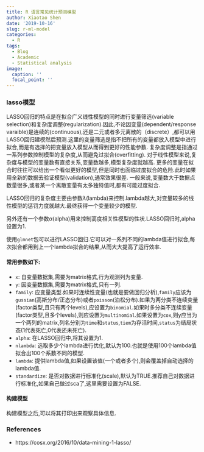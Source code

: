 ```yaml
---
title: R 语言常见统计预测模型
author: Xiaotao Shen
date: '2019-10-16'
slug: r-ml-model
categories:
  - R
tags:
  - Blog
  - Academic
  - Statistical analysis
image:
  caption: ''
  focal_point: ''
---
```


### lasso模型

LASSO回归的特点是在拟合广义线性模型的同时进行变量筛选(variable selection)和复杂度调整(regularization).因此,不论因变量(dependent/response varaible)是连续的(continuous),还是二元或者多元离散的（discrete）,都可以用LASSO回归建模然后预测.这里的变量筛选是指不把所有的变量都放入模型中进行拟合,而是有选择的把变量放入模型从而得到更好的性能参数. 复杂度调整是指通过一系列参数控制模型的复杂度,从而避免过拟合(overfitting). 对于线性模型来说,复杂度与模型的变量数有直接关系,变量数越多,模型复杂度就越高. 更多的变量在拟合时往往可以给出一个看似更好的模型,但是同时也面临过度拟合的危险.此时如果用全新的数据去验证模型(validation),通常效果很差. 一般来说,变量数大于数据点数量很多,或者某一个离散变量有太多独特值时,都有可能过度拟合.

LASSO回归的复杂度主要由参数$\lambda$(lambda)来控制.lambda越大,对变量较多的线性模型的惩罚力度就越大.最终获得一个变量较少的模型.

另外还有一个参数$\alpha$(alpha)用来控制高度相关性模型的性状.LASSO回归时,alpha设置为1.

使用`glmnet`包可以进行LASSO回归.它可以对一系列不同的lambda值进行拟合,每次拟合都用到上一个lambda拟合的结果,从而大大提高了运行效率.

#### 常用参数如下:

* `x`: 自变量数据集,需要为matrix格式,行为观测列为变量.  
* `y`: 因变量数据集,需要为matrix格式,只有一列.
* `family`: 应变量类型.如果时连续性变量(也就是要做回归分析),`family`应该为`gussian`(高斯分布/正态分布)或者`poisson`(泊松分布).如果为两分类不连续变量(factor类型,且只有两个levels),应设置为`binomial`.如果时多分类不连续变量(factor类型,且多个levels),则应设置为`multinomial`.如果设置为`cox`,则y应当为一个两列的matrix,列名分别为`time`和`status`,`tiem`为存活时间,`status`为结局状态(1代表死亡,0代表还未死亡).
* `alpha`: 在LASSO回归中,将其设置为1.
* `nlambda`: 选取多少个lambda进行优化,默认为100.也就是使用100个lambda值拟合出100个系数不同的模型.
* `lambda`: 提供lambda值,如果设置该值(一个或者多个),则会覆盖掉自动选择的lambda值.
* `standardize`: 是否对数据进行标准化(scale),默认为TRUE.推荐自己对数据进行标准化,如果自己做过sca了,这里需要设置为FALSE.

#### 构建模型

构建模型之后,可以将其打印出来观察具体信息.

### References

* https://cosx.org/2016/10/data-mining-1-lasso/